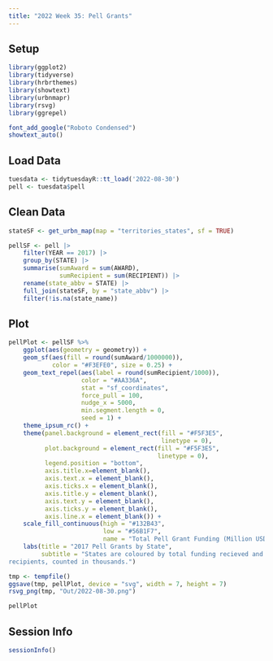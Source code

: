 ```yaml
---
title: "2022 Week 35: Pell Grants"
---
```


## Setup

```r
library(ggplot2)
library(tidyverse)
library(hrbrthemes)
library(showtext)
library(urbnmapr)
library(rsvg)
library(ggrepel)
```

```r
font_add_google("Roboto Condensed")
showtext_auto()
```

## Load Data

```r
tuesdata <- tidytuesdayR::tt_load('2022-08-30')
pell <- tuesdata$pell
```

## Clean Data

```r
stateSF <- get_urbn_map(map = "territories_states", sf = TRUE)

pellSF <- pell |> 
    filter(YEAR == 2017) |> 
    group_by(STATE) |> 
    summarise(sumAward = sum(AWARD),
              sumRecipient = sum(RECIPIENT)) |> 
    rename(state_abbv = STATE) |> 
    full_join(stateSF, by = "state_abbv") |> 
    filter(!is.na(state_name))
```

## Plot

```r
pellPlot <- pellSF %>%
    ggplot(aes(geometry = geometry)) +
    geom_sf(aes(fill = round(sumAward/1000000)),
            color = "#F3EFE0", size = 0.25) +
    geom_text_repel(aes(label = round(sumRecipient/1000)),  
                    color = "#AA336A", 
                    stat = "sf_coordinates", 
                    force_pull = 100, 
                    nudge_x = 5000,
                    min.segment.length = 0, 
                    seed = 1) +
    theme_ipsum_rc() +
    theme(panel.background = element_rect(fill = "#F5F3E5", 
                                          linetype = 0),
          plot.background = element_rect(fill = "#F5F3E5", 
                                         linetype = 0),
          legend.position = "bottom",
          axis.title.x=element_blank(),
          axis.text.x = element_blank(),
          axis.ticks.x = element_blank(),
          axis.title.y = element_blank(),
          axis.text.y = element_blank(),
          axis.ticks.y = element_blank(),
          axis.line.x = element_blank()) +
    scale_fill_continuous(high = "#132B43", 
                          low = "#56B1F7", 
                          name = "Total Pell Grant Funding (Million USD$)")  +
    labs(title = "2017 Pell Grants by State",
         subtitle = "States are coloured by total funding recieved and labeled with the number of 
recipients, counted in thousands.")

tmp <- tempfile()
ggsave(tmp, pellPlot, device = "svg", width = 7, height = 7)
rsvg_png(tmp, "Out/2022-08-30.png")

pellPlot
```

## Session Info

```r
sessionInfo()
```
